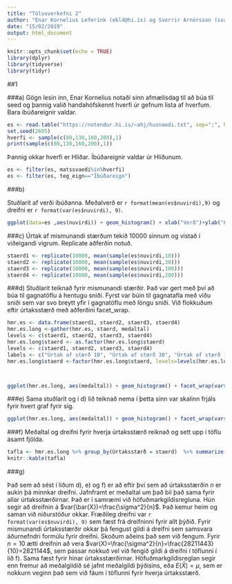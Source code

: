 ```yaml
---
title: "Tölvuverkefni 2"
author: "Enar Kornelius Leferink (ekl4@hi.is) og Sverrir Arnórsson (sva19@hi.is)"
date: "15/02/2019"
output: html_document
---
```


```r
knitr::opts_chunk$set(echo = TRUE)
library(dplyr)
library(tidyverse)
library(tidyr)
```

##1

###a)
Gögn lesin inn, Enar Kornelius notaði sinn afmælisdag til að búa til seed og þannig valið handahófskennt hverfi úr gefnum lista af hverfum. Bara íbúðareignir valdar.

```r
es <- read.table("https://notendur.hi.is/~ahj/husnaedi.txt", sep=";", header=T)
set.seed(2605)
hverfi <- sample(c(80,130,160,200),1)
print(sample(c(80,130,160,200),1))

```
Þannig okkar hverfi er Hlíðar. 
Íbúðareignir valdar úr Hlíðunum.
```r
es <- filter(es, matssvaedi%in%hverfi)
es <- filter(es, teg_eign=="Íbúðareign")
```

###b)

Stuðlarit af verði íbúðanna. Meðalverð er `r format(mean(es$nuvirdi),9)` og dreifni er `r format(var(es$nuvirdi), 9)`.
```r
ggplot(data=es ,aes(nuvirdi)) + geom_histogram() + xlab("Verð")+ylab("Fjöldi")
```

###c)
Úrtak af mismunandi stærðum tekið 10000 sinnum og vistað í viðeigandi vigrum. Replicate aðferðin notuð.
```r
staerd1 <- replicate(10000, mean(sample(es$nuvirdi,10)))
staerd2 <- replicate(10000, mean(sample(es$nuvirdi,30)))
staerd3 <- replicate(10000, mean(sample(es$nuvirdi,100)))
staerd4 <- replicate(10000, mean(sample(es$nuvirdi,200)))
```
###d)
Stuðlarit teiknað fyrir mismunandi stærðir. Það var gert með því að búa til gagnatöflu á hentugu sniði. Fyrst var búin til gagnatafla með víðu sniði sem var svo breytt yfir í gagnatöflu með löngu sniði. Við flokkuðum eftir úrtaksstærð með aðferðini facet_wrap.
```r
hmr.es <- data.frame(staerd1, staerd2, staerd3, staerd4)
hmr.es.long <-gather(hmr.es, staerd, medaltal)
levels <- c(staerd1, staerd2, staerd3, staerd4)
hmr.es.long$staerd <- as.factor(hmr.es.long$staerd)
levels <- c(staerd1, staerd2, staerd3, staerd4)
labels <- c("Úrtak af stærð 10", "Úrtak af stærð 30", "Úrtak af stærð 100", "Úrtak af stærð 200")
hmr.es.long$staerd <-factor(hmr.es.long$staerd, levels=levels(hmr.es.long$staerd), labels=labels)



ggplot(hmr.es.long, aes(medaltal)) + geom_histogram() + facet_wrap(vars(staerd)) + xlab("Meðaltal") + ylab("Fjöldi")
```

###e)
Sama stuðlarit og í d) lið teiknað nema í þetta sinn var skalinn frjáls fyrir hvert graf fyrir sig.
```r
ggplot(hmr.es.long, aes(medaltal)) + geom_histogram() + facet_wrap(vars(staerd), scales = "free") + xlab("Meðaltal") + ylab("Fjöldi")
```

###f)
Meðaltal og dreifni fyrir hverja úrtaksstærð reiknað og sett upp í töflu ásamt fjölda.
```r
tafla <- hmr.es.long %>% group_by(Úrtaksstærð = staerd)  %>% summarize(Fjöldi = n(), Meðaltal = mean(medaltal), Dreifni = var(medaltal))
knitr::kable(tafla)
```

###g)

Það sem að sést í liðum d), e) og f) er að eftir því sem að úrtaksstærðin $n$ er aukin þá minnkar dreifni. Jafnframt er meðaltal um það bil það sama fyrir allar úrtaksstærðirnar. Það er í samræmi við höfuðmarkgildisregluna. Hún segir að dreifnin á $var(\bar{X})=\frac{\sigma^2}{n}$. Það kemur heim og saman við niðurstöður okkar. Fræðileg dreifni var `r format(var(es$nuvirdi), 9)` sem fæst frá dreifninni fyrir allt þýðið. Fyrir mismunandi úrtaksstærðir okkar þá fengust gildi á dreifni sem samsvara áðurnefndri formúlu fyrir dreifni. Skoðum aðeins það sem við fengum. Fyrir $n=10$ ætti dreifnin að vera $var(X)=\frac{\sigma^2}{n}=\frac{28211443}{10}=2821144$, sem passar nokkuð vel við fengið gildi á dreifni í töflunni í lið f). Sama fæst fyrir hinar úrtaksstærðirnar. Höfuðmarkgildisreglan segir enn fremur að meðalgildið sé jafnt meðalgildi þýðisins, eða $E(\bar{X})=\mu$, sem er nokkurn veginn það sem við fáum í töflunni fyrir hverja úrtaksstærð.

